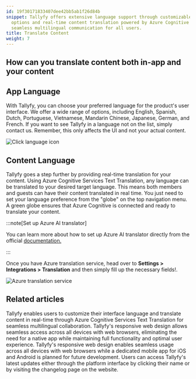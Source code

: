 ```yaml
---
id: 19f30171833407dee42bb5ab1f26d84b
snippet: Tallyfy offers extensive language support through customizable UI language
  options and real-time content translation powered by Azure Cognitive Services, enabling
  seamless multilingual communication for all users.
title: Translate Content
weight: 7
---
```


## How can you translate content both in-app and your content

## App Language

With Tallyfy, you can choose your preferred language for the product's user interface. We offer a wide range of options, including English, Spanish, Dutch, Portuguese, Vietnamese, Mandarin Chinese, Japanese, German, and French. If you want to see Tallyfy in a language not on the list, simply contact us. Remember, this only affects the UI and not your actual content.

![Click language icon](https://screenshots.tallyfy.com/tallyfy%2Fpro%2Fdesktop-light-change-language.png)

## Content Language

Tallyfy goes a step further by providing real-time translation for your content. Using Azure Cognitive Services Text Translation, any language can be translated to your desired target language. This means both members and guests can have their content translated in real time. You just need to set your language preference from the "globe" on the top navigation menu. A green globe ensures that Azure Cognitive is connected and ready to translate your content.

:::note[Set up Azure AI translator]

You can learn more about how to set up Azure AI translator directly from the official [documentation.](https://learn.microsoft.com/en-us/azure/ai-services/Translator/quickstart-text-rest-api?tabs=csharp)

:::

Once you have Azure translation service, head over to **Settings > Integrations > Translation** and then simply fill up the necessary fields!.

![Azure translation service](https://screenshots.tallyfy.com/tallyfy%2Fpro%2Fdesktop-light-translate-service.png)


## Related articles
<CardGrid>
<LinkTitleCard header="<b>Miscellaneous > Translate Content</b>" href="/products/pro/miscellaneous/how-can-i-translate-content-in-tallyfy/" > Tallyfy enables users to customize their interface language and translate content in real-time through Azure Cognitive Services Text Translation for seamless multilingual collaboration. </LinkTitleCard>
<LinkTitleCard header="<b>Miscellaneous > Tallyfy on mobile devices</b>" href="/products/pro/miscellaneous/does-tallyfy-work-on-all-devices/" > Tallyfy's responsive web design allows seamless access across all devices with web browsers, eliminating the need for a native app while maintaining full functionality and optimal user experience. </LinkTitleCard>
<LinkTitleCard header="<b>Miscellaneous > Tallyfy on mobile devices</b>" href="/products/pro/miscellaneous/does-tallyfy-work-on-all-devices/" > Tallyfy's responsive web design enables seamless usage across all devices with web browsers while a dedicated mobile app for iOS and Android is planned for future development. </LinkTitleCard>
<LinkTitleCard header="<b>Miscellaneous > Stay updated with Tallyfy's latest features</b>" href="/products/pro/miscellaneous/how-can-i-stay-updated-with-tallyfys-latest-features/" > Users can access Tallyfy's latest updates either through the platform interface by clicking their name or by visiting the changelog page on the website. </LinkTitleCard>
</CardGrid>
